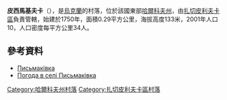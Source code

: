 {{coord|49|17|25|N|35|13|28|E|scale:100000_region:UA|display=title}}

'''皮西馬基夫卡'''（{{lang-uk|Письмаківка}}），是[[烏克蘭|烏克蘭]]的村落，位於該國東部[[哈爾科夫州|哈爾科夫州]]，由[[扎切皮利夫卡區|扎切皮利夫卡區]]負責管轄，始建於1750年，面積0.29平方公里，海拔高度133米，2001年人口10，人口密度每平方公里34人。

==參考資料==
* [http://w1.c1.rada.gov.ua/pls/z7502/A005?rdat1=09.01.2009&rf7571=33044 Письмаківка]
* [http://weather.in.ua/ua/har'kovskaja/20424 Погода в селі Письмаківка] {{Wayback|url=http://weather.in.ua/ua/har%27kovskaja/20424 |date=20160323025343 }}

{{DEFAULTSORT:Письмаківка}}
[[Category:哈爾科夫州村落|Category:哈爾科夫州村落]]
[[Category:扎切皮利夫卡區村落|Category:扎切皮利夫卡區村落]]


{{Kharkiv-geo-stub}}